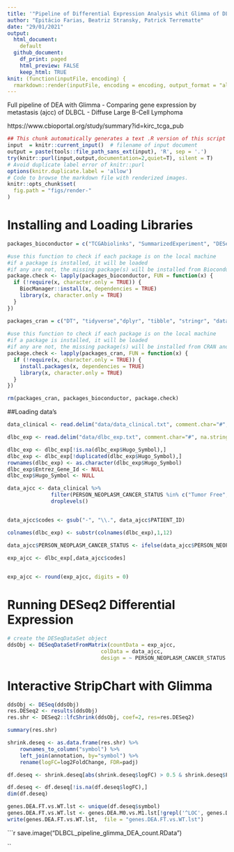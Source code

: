 ```yaml
---
title: '"Pipeline of Differential Expression Analysis whit Glimma of DLBCL data'
author: "Epitácio Farias, Beatriz Stransky, Patrick Terrematte"
date: "29/01/2021"
output: 
  html_document: 
    default
  github_document: 
    df_print: paged
    html_preview: FALSE
    keep_html: TRUE
knit: (function(inputFile, encoding) {
  rmarkdown::render(inputFile, encoding = encoding, output_format = "all") }) 
---
```


Full pipeline of DEA with Glimma - Comparing gene expression by metastasis (ajcc) of DLBCL - Diffuse Large B-Cell Lymphoma

https://www.cbioportal.org/study/summary?id=kirc_tcga_pub


```r
## This chunk automatically generates a text .R version of this script when running within knitr.
input  = knitr::current_input()  # filename of input document
output = paste(tools::file_path_sans_ext(input), 'R', sep = '.')
try(knitr::purl(input,output,documentation=2,quiet=T), silent = T)
# Avoid duplicate label error of knitr::purl
options(knitr.duplicate.label = 'allow')
# Code to browse the markdown file with renderized images.
knitr::opts_chunk$set(
  fig.path = "figs/render-"
)
```



# Installing and Loading Libraries            


```r
packages_bioconductor = c("TCGAbiolinks", "SummarizedExperiment", "DESeq2", "Glimma", "limma","biomaRt", "genefilter")

#use this function to check if each package is on the local machine
#if a package is installed, it will be loaded
#if any are not, the missing package(s) will be installed from Bioconductor and loaded
package.check <- lapply(packages_bioconductor, FUN = function(x) {
  if (!require(x, character.only = TRUE)) {
    BiocManager::install(x, dependencies = TRUE)
    library(x, character.only = TRUE)
  }
})

packages_cran = c("DT", "tidyverse","dplyr", "tibble", "stringr", "data.table", "genefilter", "ggrepel")
  
#use this function to check if each package is on the local machine
#if a package is installed, it will be loaded
#if any are not, the missing package(s) will be installed from CRAN and loaded
package.check <- lapply(packages_cran, FUN = function(x) {
  if (!require(x, character.only = TRUE)) {
    install.packages(x, dependencies = TRUE)
    library(x, character.only = TRUE)
  }
})

rm(packages_cran, packages_bioconductor, package.check)
```

##Loading data's

```r

data_clinical <- read.delim("data/data_clinical.txt", comment.char="#", na.strings=c("NA", ""))

dlbc_exp <- read.delim("data/dlbc_exp.txt", comment.char="#", na.strings=c("NA", ""))

dlbc_exp <- dlbc_exp[!is.na(dlbc_exp$Hugo_Symbol),]
dlbc_exp <- dlbc_exp[!duplicated(dlbc_exp$Hugo_Symbol),]
rownames(dlbc_exp) <- as.character(dlbc_exp$Hugo_Symbol)
dlbc_exp$Entrez_Gene_Id <- NULL
dlbc_exp$Hugo_Symbol <- NULL

```


```r

data_ajcc <- data_clinical %>% 
              filter(PERSON_NEOPLASM_CANCER_STATUS %in% c("Tumor Free", "With Tumor")) %>% 
              droplevels()


data_ajcc$codes <- gsub("-", "\\.", data_ajcc$PATIENT_ID)

colnames(dlbc_exp) <- substr(colnames(dlbc_exp),1,12)

data_ajcc$PERSON_NEOPLASM_CANCER_STATUS <- ifelse(data_ajcc$PERSON_NEOPLASM_CANCER_STATUS =="With Tumor", "TP","NT")
  
exp_ajcc <- dlbc_exp[,data_ajcc$codes]


exp_ajcc <- round(exp_ajcc, digits = 0)
```


# Running DESeq2 Differential Expression


```r

# create the DESeqDataSet object
ddsObj <- DESeqDataSetFromMatrix(countData = exp_ajcc,
                              colData = data_ajcc,
                              design = ~ PERSON_NEOPLASM_CANCER_STATUS )
```


# Interactive StripChart with Glimma
    
    
```r
ddsObj <- DESeq(ddsObj)
res.DESeq2 <- results(ddsObj)
res.shr <- DESeq2::lfcShrink(ddsObj, coef=2, res=res.DESeq2)

```


```r
summary(res.shr)

```

```r
shrink.deseq <- as.data.frame(res.shr) %>%
    rownames_to_column("symbol") %>% 
    left_join(annotation, by="symbol") %>% 
    rename(logFC=log2FoldChange, FDR=padj)
```


```r
df.deseq <- shrink.deseq[abs(shrink.deseq$logFC) > 0.5 & shrink.deseq$FDR < 0.1,]

df.deseq <- df.deseq[!is.na(df.deseq$logFC),]
dim(df.deseq)
```


```r
genes.DEA.FT.vs.WT.lst <- unique(df.deseq$symbol)
genes.DEA.FT.vs.WT.lst <- genes.DEA.M0.vs.M1.lst[!grepl('^LOC', genes.DEA.FT.vs.WT.lst)]
write(genes.DEA.FT.vs.WT.lst,  file = "genes.DEA.FT.vs.WT.lst")
```

```r

save.image("DLBCL_pipeline_glimma_DEA_count.RData")

``